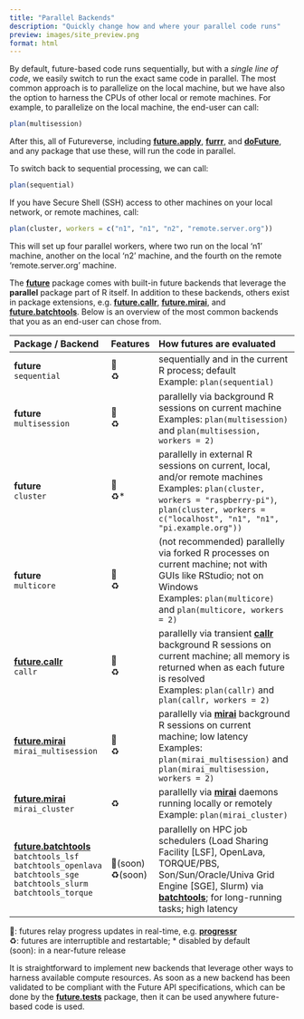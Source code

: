 ```yaml
---
title: "Parallel Backends"
description: "Quickly change how and where your parallel code runs"
preview: images/site_preview.png
format: html
---
```


By default, future-based code runs sequentially, but with a _single
line of code_, we easily switch to run the exact same code in
parallel. The most common approach is to parallelize on the local
machine, but we have also the option to harness the CPUs of other
local or remote machines.  For example, to parallelize on the local
machine, the end-user can call:

```r
plan(multisession)
```

After this, all of Futureverse, including **[future.apply]**,
**[furrr]**, and **[doFuture]**, and any package that use these, will
run the code in parallel.

To switch back to sequential processing, we can call:

```r
plan(sequential)
```

If you have Secure Shell (SSH) access to other machines on your local
network, or remote machines, call:

```r
plan(cluster, workers = c("n1", "n1", "n2", "remote.server.org"))
```

This will set up four parallel workers, where two run on the local
'n1' machine, another on the local 'n2' machine, and the fourth on the
remote 'remote.server.org' machine.


The **[future]** package comes with built-in future backends that leverage the **parallel** package part of R itself. In addition to these backends, others exist in package extensions, e.g. **[future.callr]**, **[future.mirai]**, and **[future.batchtools]**. Below is an overview of the most common backends that you as an end-user can chose from.

| Package / Backend             | Features    | How futures are evaluated
|:----------------|:------------|:-----------------------------------------------------
| **future**<br> `sequential`    | 📶<br>♻️<br>         | sequentially and in the current R process; default<br>Example: `plan(sequential)`
| **future**<br> `multisession`  | 📶<br>♻️<br>        | parallelly via background R sessions on current machine<br>Examples: `plan(multisession)` and `plan(multisession, workers = 2)`
| **future**<br> `cluster`       | 📶<br>♻️*<br>       | parallelly in external R sessions on current, local, and/or remote machines<br>Examples: `plan(cluster, workers = "raspberry-pi")`, `plan(cluster, workers = c("localhost", "n1", "n1", "pi.example.org"))`
| **future**<br> `multicore`     | 📶<br>♻️<br> | (not recommended) parallelly via forked R processes on current machine; not with GUIs like RStudio; not on Windows<br>Examples: `plan(multicore)` and `plan(multicore, workers = 2)`
| **[future.callr]**<br> `callr`                    | 📶<br>♻️<br> | parallelly via transient **[callr]** background R sessions on current machine; all memory is returned when as each future is resolved<br>Examples: `plan(callr)` and `plan(callr, workers = 2)`
| **[future.mirai]**<br> `mirai_multisession`       | 📶<br>♻️<br> | parallelly via **[mirai]** background R sessions on current machine; low latency<br>Examples: `plan(mirai_multisession)` and `plan(mirai_multisession, workers = 2)`
| **[future.mirai]**<br> `mirai_cluster`            |♻️<br> | parallelly via **[mirai]** daemons running locally or remotely<br>Example: `plan(mirai_cluster)`
| **[future.batchtools]**<br> `batchtools_lsf`<br>`batchtools_openlava`<br>`batchtools_sge`<br>`batchtools_slurm`<br>`batchtools_torque` | 📶(soon)<br> ♻️(soon) | parallelly on HPC job schedulers (Load Sharing Facility [LSF], OpenLava, TORQUE/PBS, Son/Sun/Oracle/Univa Grid Engine [SGE], Slurm) via **[batchtools]**; for long-running tasks; high latency |

📶: futures relay progress updates in real-time, e.g. **[progressr]**<br>
♻️: futures are interruptible and restartable; * disabled by default<br>
(soon): in a near-future release



It is straightforward to implement new backends that leverage other
ways to harness available compute resources. As soon as a new backend
has been validated to be compliant with the Future API specifications,
which can be done by the **[future.tests]** package, then it can be
used anywhere future-based code is used.


[future]: https://future.futureverse.org
[future.apply]: https://future.apply.futureverse.org
[future.batchtools]: https://future.batchtools.futureverse.org
[future.callr]: https://future.callr.futureverse.org
[future.mirai]: https://future.mirai.futureverse.org
[future.tests]: https://future.tests.futureverse.org
[furrr]: https://furrr.futureverse.org
[doFuture]: https://doFuture.futureverse.org
[progressr]: https://progressr.futureverse.org

[batchtools]: https://cran.r-project.org/package=future.batchtools
[callr]: https://cran.r-project.org/package=future.callr
[mirai]: https://cran.r-project.org/package=future.mirai

